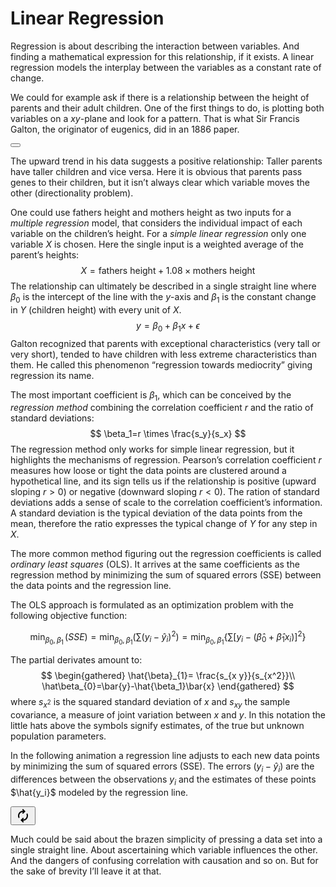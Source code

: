 # Linear Regression
Regression is about describing the interaction between variables. And finding a mathematical expression for this relationship, if it exists. A linear regression models the interplay between the variables as a constant rate of change.

We could for example ask if there is a relationship between the height of parents and their adult children. One of the first things to do, is plotting both variables on a $xy$-plane and look for a pattern. That is what Sir Francis Galton, the originator of eugenics, did in an 1886 paper. 

 <div class="flex justify-end">
    <button id="scatter_button"
        class="bg-cyan-800 hover:bg-cyan-900 text-white font-bold px-3 rounded"></button>
</div>
<div id="scatter_plot" class="w-full"></div>

The upward trend in his data suggests a positive relationship: Taller parents have taller children and vice versa. Here it is obvious that parents pass genes to their children, but it isn’t always clear which variable moves the other (directionality problem). 

One could use fathers height and mothers height as two inputs for a *multiple regression* model, that considers the individual impact of each variable on the children’s height. For a *simple linear regression* only one variable $X$ is chosen. Here the single input is a weighted average of the parent’s heights: 
$$
X=\text{fathers height} + 1.08 \times \text{mothers height}
$$ 
The relationship can ultimately be described in a single straight line where $\beta_0$ is the intercept of the line with the $y$-axis and $\beta_1$ is the constant change in $Y$ (children height) with every unit of $X$.
$$
y=\beta_0+\beta_{1}x+\epsilon
$$
Galton recognized that parents with exceptional characteristics (very tall or very short), tended to have children with less extreme characteristics than them. He called this phenomenon “regression towards mediocrity” giving regression its name.

The most important coefficient is $\beta_1$, which can be conceived by the *regression method* combining the correlation coefficient $r$ and the ratio of standard deviations:
$$
\beta_1=r \times \frac{s_y}{s_x}
$$
The regression method only works for simple linear regression, but it highlights the mechanisms of regression. Pearson’s correlation coefficient $r$ measures how loose or tight the data points are clustered around a hypothetical line, and its sign tells us if the relationship is positive (upward sloping $r>0$) or negative (downward sloping $r<0$). The ration of standard deviations adds a sense of scale to the correlation coefficient’s information. A standard deviation is the typical deviation of the data points from the mean, therefore the ratio expresses the typical change of $Y$ for any step in $X$. 

The more common method figuring out the regression coefficients is called *ordinary least squares* (OLS). It arrives at the same coefficients as the regression method by minimizing the sum of squared errors (SSE) between the data points and the regression line. 

The OLS approach is formulated as an optimization problem with the following objective function:

$$
\min_{\beta_{0}, \,\beta_1} \,(SSE) = \min_{\beta_{0}, \,\beta_1} \left( \sum (y_{i} - \hat{y}_i)^2 \right) = \min_{\beta_{0}, \,\beta_1} \left\{\sum[y_i-(\hat\beta_0+\hat\beta_{1}x_i)]^2\right\}
$$

The partial derivates amount to: 
$$
\begin{gathered}
\hat{\beta}_{1}= \frac{s_{x y}}{s_{x^2}}\\
\hat\beta_{0}=\bar{y}-\hat{\beta_1}\bar{x}
\end{gathered}
$$
where $s_{x^2}$ is the squared standard deviation of $x$ and $s_{x y}$ the sample covariance, a measure of joint variation between $x$ and $y$. In this notation the little hats above the symbols signify estimates, of the true but unknown population parameters. 

In the following animation a regression line adjusts to each new data points by minimizing the sum of squared errors (SSE). The errors ($y_{i} - \hat{y}_i$) are the differences between the observations $y_i$ and the estimates of these points $\hat{y_i}$ modeled by the regression line. 

<div class="flex justify-end">
    <button id="refresh_regression_simulation" type="button"
        class="bg-cyan-800 hover:bg-cyan-900 text-white font-bold p-1 rounded">
        <svg xmlns="http://www.w3.org/2000/svg" width="24" height="24" viewBox="0 0 24 24">
            <path fill="currentColor"
                d="M5.1 16.05q-.55-.95-.825-1.95T4 12.05q0-3.35 2.325-5.7T12 4h.175l-1.6-1.6l1.4-1.4l4 4l-4 4l-1.4-1.4l1.6-1.6H12Q9.5 6 7.75 7.763T6 12.05q0 .65.15 1.275t.45 1.225zM12.025 23l-4-4l4-4l1.4 1.4l-1.6 1.6H12q2.5 0 4.25-1.763T18 11.95q0-.65-.15-1.275T17.4 9.45l1.5-1.5q.55.95.825 1.95T20 11.95q0 3.35-2.325 5.7T12 20h-.175l1.6 1.6z" />
        </svg>
    </button>
</div>

<div id="regression_simulation" class="w-full"></div>


Much could be said about the brazen simplicity of pressing a data set into a single straight line. About ascertaining which variable influences the other. And the dangers of confusing correlation with causation and so on. But for the sake of brevity I’ll leave it at that.

